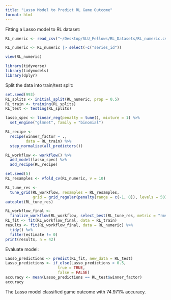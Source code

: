 ```yaml
---
title: "Lasso Model to Predict RL Game Outcome"
format: html
---
```



Fitting a Lasso model to RL dataset:
```r
RL_numeric <- read_csv("~/Desktop/SLU_Fellows/RL_Datasets/RL_numeric.csv")
```

```r
RL_numeric <- RL_numeric |> select(-c("series_id"))
```

```r
view(RL_numeric)
```

```r
library(tidyverse)
library(tidymodels)
library(dplyr)
```


Split the data into train/test split:
```r
set.seed(993)
RL_splits <- initial_split(RL_numeric, prop = 0.5)
RL_train <- training(RL_splits)
RL_test <- testing(RL_splits)
```

```r
lasso_spec <- linear_reg(penalty = tune(), mixture = 1) %>%
  set_engine("glmnet", family = "binomial")

RL_recipe <- 
  recipe(winner_factor ~ ., 
         data = RL_train) %>%
  step_normalize(all_predictors())

RL_workflow <- workflow() %>%
  add_model(lasso_spec) %>%
  add_recipe(RL_recipe)
```

```r
set.seed(5)
RL_resamples <- vfold_cv(RL_numeric, v = 10)

RL_tune_res <-
  tune_grid(RL_workflow, resamples = RL_resamples,
            grid = grid_regular(penalty(range = c(-1, 0)), levels = 50))
autoplot(RL_tune_res)
```

```r
RL_workflow_final <-
  finalize_workflow(RL_workflow, select_best(RL_tune_res, metric = "rmse"))
RL_fit <- fit(RL_workflow_final, data = RL_train)
results <- fit(RL_workflow_final, data = RL_numeric) %>%
  tidy() %>%
  filter(estimate != 0)
print(results, n = 42)
```


Evaluate model:
```r
Lasso_predictions <- predict(RL_fit, new_data = RL_test)
Lasso_predictions <- if_else(Lasso_predictions > 0.5, 
                       true = TRUE, 
                       false = FALSE)
accuracy <- mean(Lasso_predictions == RL_test$winner_factor)
accuracy
```

The Lasso model classified game outcome with 74.971% accuracy.




